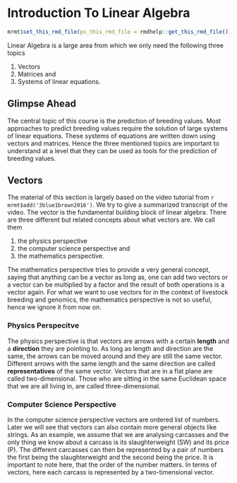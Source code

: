 # Introduction To Linear Algebra {#intro-linalg}
```r
mrmt$set_this_rmd_file(ps_this_rmd_file = rmdhelp::get_this_rmd_file())
```

Linear Algebra is a large area from which we only need the following three topics

1. Vectors
2. Matrices and 
3. Systems of linear equations.


## Glimpse Ahead {#intro-linalg-glimpse-ahead}
The central topic of this course is the prediction of breeding values. Most approaches to predict breeding values require the solution of large systems of linear equations. These systems of equations are written down using vectors and matrices. Hence the three mentioned topics are important to understand at a level that they can be used as tools for the prediction of breeding values. 


## Vectors {#intro-linalg-vectors}
The material of this section is largely based on the video tutorial from `r mrmt$add('3blue1brown2016')`. We try to give a summarized transcript of the video. The vector is the fundamental building block of linear algebra. There are three different but related concepts about what vectors are. We call them 

1. the physics perspective
2. the computer science perspective and 
3. the mathematics perspective.

The mathematics perspective tries to provide a very general concept, saying that anything can be a vector as long as, one can add two vectors or a vector can be multiplied by a factor and the result of both operations is a vector again. For what we want to use vectors for in the context of livestock breeding and genomics, the mathematics perspective is not so useful, hence we ignore it from now on.


### Physics Perspecitve
The physics perspective is that vectors are arrows with a certain **length** and a **direction** they are pointing to. As long as length and direction are the same, the arrows can be moved around and they are still the same vector. Different arrows with the same length and the same direction are called **representatives** of the same vector. Vectors that are in a flat plane are called two-dimensional. Those who are sitting in the same Euclidean space that we are all living in, are called three-dimensional. 


### Computer Science Perspective
In the computer science perspective vectors are ordered list of numbers. Later we will see that vectors can also contain more general objects like strings. As an example, we assume that we are analysing carcasses and the only thing we know about a carcass is its slaughterweight (SW) and its price (P). The different carcasses can then be represented by a pair of numbers the first being the slaughterweight and the second being the price. It is important to note here, that the order of the number matters. In terms of vectors, here each carcass is represented by a two-timensional vector. 

